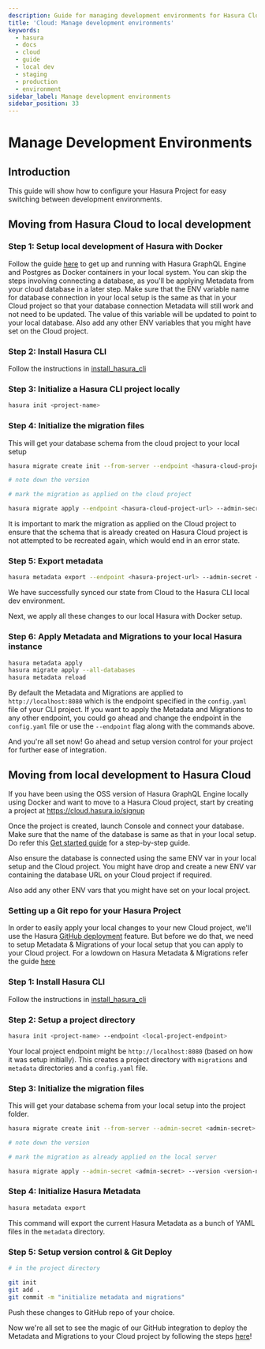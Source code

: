 ```yaml
---
description: Guide for managing development environments for Hasura Cloud
title: 'Cloud: Manage development environments'
keywords:
  - hasura
  - docs
  - cloud
  - guide
  - local dev
  - staging
  - production
  - environment
sidebar_label: Manage development environments
sidebar_position: 33
---
```



# Manage Development Environments

<ProductBadge free standard pro ee />

## Introduction

This guide will show how to configure your Hasura Project for easy switching between development environments.

## Moving from Hasura Cloud to local development

### Step 1: Setup local development of Hasura with Docker

Follow the guide [here](/getting-started/docker-simple.mdx) to get up and running with Hasura GraphQL Engine and
Postgres as Docker containers in your local system. You can skip the steps involving connecting a database, as you'll be
applying Metadata from your cloud database in a later step. Make sure that the ENV variable name for database connection
in your local setup is the same as that in your Cloud project so that your database connection Metadata will still work
and not need to be updated. The value of this variable will be updated to point to your local database. Also add any
other ENV variables that you might have set on the Cloud project.

### Step 2: Install Hasura CLI

Follow the instructions in [install_hasura_cli](/hasura-cli/install-hasura-cli.mdx)

### Step 3: Initialize a Hasura CLI project locally

```bash
hasura init <project-name>
```

### Step 4: Initialize the migration files

This will get your database schema from the cloud project to your local setup

```bash
hasura migrate create init --from-server --endpoint <hasura-cloud-project-url> --admin-secret <admin-secret> --database-name <database-name>

# note down the version

# mark the migration as applied on the cloud project

hasura migrate apply --endpoint <hasura-cloud-project-url> --admin-secret <admin-secret> --version <version-number> --skip-execution
```

It is important to mark the migration as applied on the Cloud project to ensure that the schema that is already created
on Hasura Cloud project is not attempted to be recreated again, which would end in an error state.

### Step 5: Export metadata

```bash
hasura metadata export --endpoint <hasura-project-url> --admin-secret <admin-secret>
```

We have successfully synced our state from Cloud to the Hasura CLI local dev environment.

Next, we apply all these changes to our local Hasura with Docker setup.

### Step 6: Apply Metadata and Migrations to your local Hasura instance

```bash
hasura metadata apply
hasura migrate apply --all-databases
hasura metadata reload
```

By default the Metadata and Migrations are applied to `http://localhost:8080` which is the endpoint specified in the
`config.yaml` file of your CLI project. If you want to apply the Metadata and Migrations to any other endpoint, you
could go ahead and change the endpoint in the `config.yaml` file or use the `--endpoint` flag along with the commands
above.

And you're all set now! Go ahead and setup version control for your project for further ease of integration.

## Moving from local development to Hasura Cloud

If you have been using the OSS version of Hasura GraphQL Engine locally using Docker and want to move to a Hasura Cloud
project, start by creating a project at <https://cloud.hasura.io/signup>

Once the project is created, launch Console and connect your database. Make sure that the name of the database is same
as that in your local setup. Do refer this [Get started guide](/getting-started/getting-started-cloud.mdx) for a
step-by-step guide.

Also ensure the database is connected using the same ENV var in your local setup and the Cloud project. You might have
drop and create a new ENV var containing the database URL on your Cloud project if required.

Also add any other ENV vars that you might have set on your local project.

### Setting up a Git repo for your Hasura Project

In order to easily apply your local changes to your new Cloud project, we'll use the Hasura
[GitHub deployment](/cloud-ci-cd/github-integration.mdx) feature. But before we do that, we need to setup
Metadata & Migrations of your local setup that you can apply to your Cloud project. For a lowdown on Hasura Metadata &
Migrations refer the guide [here](/migrations-metadata-seeds/overview.mdx)

### Step 1: Install Hasura CLI

Follow the instructions in [install_hasura_cli](/hasura-cli/install-hasura-cli.mdx)

### Step 2: Setup a project directory

```bash
hasura init <project-name> --endpoint <local-project-endpoint>
```

Your local project endpoint might be `http://localhost:8080` (based on how it was setup initially). This creates a
project directory with `migrations` and `metadata` directories and a `config.yaml` file.

### Step 3: Initialize the migration files

This will get your database schema from your local setup into the project folder.

```bash
hasura migrate create init --from-server --admin-secret <admin-secret> --database-name <database-name>

# note down the version

# mark the migration as already applied on the local server

hasura migrate apply --admin-secret <admin-secret> --version <version-number> --skip-execution
```

### Step 4: Initialize Hasura Metadata

```bash
hasura metadata export
```

This command will export the current Hasura Metadata as a bunch of YAML files in the `metadata` directory.

### Step 5: Setup version control & Git Deploy

```bash
# in the project directory

git init
git add .
git commit -m "initialize metadata and migrations"
```

Push these changes to GitHub repo of your choice.

Now we're all set to see the magic of our GitHub integration to deploy the Metadata and Migrations to your Cloud project
by following the steps [here](/cloud-ci-cd/github-integration.mdx)!
